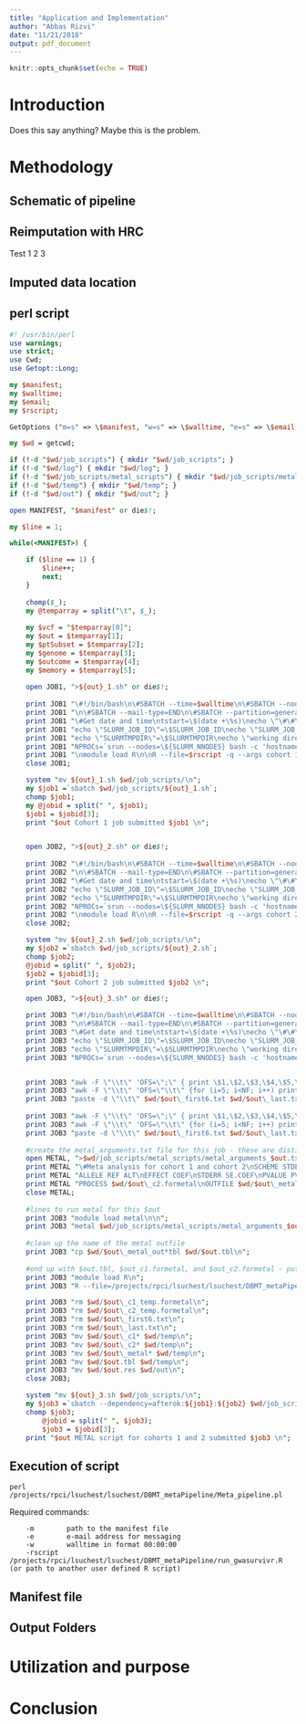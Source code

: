 ```yaml
---
title: "Application and Implementation"
author: "Abbas Rizvi"
date: "11/21/2018"
output: pdf_document  
---
```


```r
knitr::opts_chunk$set(echo = TRUE)
```

# Introduction

Does this say anything? Maybe this is the problem.

# Methodology

## Schematic of pipeline

## Reimputation with HRC

Test 1 2 3

## Imputed data location


## perl script
```perl
#! /usr/bin/perl
use warnings;
use strict;
use Cwd;
use Getopt::Long;

my $manifest;
my $walltime;
my $email;
my $rscript;

GetOptions ("m=s" => \$manifest, "w=s" => \$walltime, "e=s" => \$email, "rscript=s" => \$rscript) or die$!;

my $wd = getcwd;

if (!-d "$wd/job_scripts") { mkdir "$wd/job_scripts"; }
if (!-d "$wd/log") { mkdir "$wd/log"; }
if (!-d "$wd/job_scripts/metal_scripts") { mkdir "$wd/job_scripts/metal_scripts"; }
if (!-d "$wd/temp") { mkdir "$wd/temp"; }
if (!-d "$wd/out") { mkdir "$wd/out"; }

open MANIFEST, "$manifest" or die$!;

my $line = 1;

while(<MANIFEST>) {

	if ($line == 1) {
		$line++;
		next;
	}
	
	chomp($_);
	my @temparray = split("\t", $_);
	
	my $vcf = "$temparray[0]";
	my $out = $temparray[1];
	my $ptSubset = $temparray[2];
	my $genome = $temparray[3];
	my $outcome = $temparray[4];
	my $memory = $temparray[5];
	
	open JOB1, ">${out}_1.sh" or die$!;
	
	print JOB1 "\#!/bin/bash\n\#SBATCH --time=$walltime\n\#SBATCH --nodes=1\n\#SBATCH --mem=$memory\n\#SBATCH --mail-user=$email\n\#SBATCH --ntasks-per-node=4";
	print JOB1 "\n\#SBATCH --mail-type=END\n\#SBATCH --partition=general-compute --qos general-compute\n\#SBATCH--job-name=$out\_c1\n\#SBATCH --output=$wd/log/\%j\_$out.out\n\#SBATCH --error=$wd/log/\%j\_$out.err\n\n";
	print JOB1 "\#Get date and time\ntstart=\$(date +\%s)\necho \"\#\#\#\#\#\# start time:\"`date`\n\n";
	print JOB1 "echo \"SLURM_JOB_ID\"=\$SLURM_JOB_ID\necho \"SLURM_JOB_NODELIST\"=\$SLURM_JOB_NODELIST\necho \"SLURM_NNODES\"=\$SLURM_NNODES\necho \"SLURM_NTASKS\"=\$SLURM_NTASKS\n";
	print JOB1 "echo \"SLURMTMPDIR\"=\$SLURMTMPDIR\necho \"working directory\"=\$SLURM_SUBMIT_DIR\n\necho \"************************\"\n\n";
	print JOB1 "NPROCs=`srun --nodes=\${SLURM_NNODES} bash -c 'hostname' | wc -l`\necho NPROCS=\$NPROCS\n";
	print JOB1 "\nmodule load R\n\nR --file=$rscript -q --args cohort 1 vcf.file $vcf out.file $wd/$out ptSubset $ptSubset genome $genome outcome $outcome ncores \$SLURM_NTASKS\n\n\#\#\#\#\#\#\#\#\#\#\#\#\#\#\#\#\#\#\n";
	close JOB1;

	system "mv ${out}_1.sh $wd/job_scripts/\n";
	my $job1 =`sbatch $wd/job_scripts/${out}_1.sh`;
	chomp $job1;
	my @jobid = split(" ", $job1);
	$job1 = $jobid[3];
	print "$out Cohort 1 job submitted $job1 \n";


	open JOB2, ">${out}_2.sh" or die$!;
	
	print JOB2 "\#!/bin/bash\n\#SBATCH --time=$walltime\n\#SBATCH --nodes=1\n\#SBATCH --mem=$memory\n\#SBATCH --mail-user=$email\n\#SBATCH --ntasks-per-node=4";
	print JOB2 "\n\#SBATCH --mail-type=END\n\#SBATCH --partition=general-compute --qos=general-compute\n\#SBATCH --job-name=$out\_c2\n\#SBATCH --output=$wd/log/\%j\_$out.out\n\#SBATCH --error=$wd/log/\%j\_$out.err\n\n";
	print JOB2 "\#Get date and time\ntstart=\$(date +\%s)\necho \"\#\#\#\#\#\# start time:\"`date`\n\n";
	print JOB2 "echo \"SLURM_JOB_ID\"=\$SLURM_JOB_ID\necho \"SLURM_JOB_NODELIST\"=\$SLURM_JOB_NODELIST\necho \"SLURM_NNODES\"=\$SLURM_NNODES\necho \"SLURM_NTASKS\"=\$SLURM_NTASKS\n";
	print JOB2 "echo \"SLURMTMPDIR\"=\$SLURMTMPDIR\necho \"working directory\"=\$SLURM_SUBMIT_DIR\n\necho \"************************\"\n\n";
	print JOB2 "NPROCs=`srun --nodes=\${SLURM_NNODES} bash -c 'hostname' | wc -l`\necho NPROCS=\$NPROCS\n";
	print JOB2 "\nmodule load R\n\nR --file=$rscript -q --args cohort 2 vcf.file $vcf out.file $wd/$out ptSubset $ptSubset genome $genome outcome $outcome ncores \$SLURM_NTASKS\n\n\#\#\#\#\#\#\#\#\#\#\#\#\#\#\#\#\#\#\n";
	close JOB2;

	system "mv ${out}_2.sh $wd/job_scripts/\n";
	my $job2 =`sbatch $wd/job_scripts/${out}_2.sh`;
	chomp $job2;
	@jobid = split(" ", $job2);
	$job2 = $jobid[3];
	print "$out Cohort 2 job submitted $job2 \n";

	open JOB3, ">${out}_3.sh" or die$!;

	print JOB3 "\#!/bin/bash\n\#SBATCH --time=$walltime\n\#SBATCH --nodes=1\n\#SBATCH --mem=8000\n\#SBATCH --mail-user=$email";
	print JOB3 "\n\#SBATCH --mail-type=END\n\#SBATCH --partition=general-compute --qos=general-compute\n\#SBATCH --job-name=$out\_meta\n\#SBATCH --output=$wd/log/\%j\_$out.out\n\#SBATCH --error=$wd/log/\%j\_$out.err\n\n";
	print JOB3 "\#Get date and time\ntstart=\$(date +\%s)\necho \"\#\#\#\#\#\# start time:\"`date`\n\n";
	print JOB3 "echo \"SLURM_JOB_ID\"=\$SLURM_JOB_ID\necho \"SLURM_JOB_NODELIST\"=\$SLURM_JOB_NODELIST\necho \"SLURM_NNODES\"=\$SLURM_NNODES\n";
	print JOB3 "echo \"SLURMTMPDIR\"=\$SLURMTMPDIR\necho \"working directory\"=\$SLURM_SUBMIT_DIR\n\necho \"************************\"\n\n";
	print JOB3 "NPROCs=`srun --nodes=\${SLURM_NNODES} bash -c 'hostname' | wc -l`\necho NPROCS=\$NPROCS\n";


	print JOB3 "awk -F \"\\t\" 'OFS=\";\" { print \$1,\$2,\$3,\$4,\$5,\$6}' $wd/$out\_c1.coxph > $wd/$out\_first6.txt\n";
	print JOB3 "awk -F \"\\t\" 'OFS=\"\\t\" {for (i=5; i<NF; i++) printf \$i \"\\t\"; print \$NF}' $wd/$out\_c1.coxph > $wd/$out\_last.txt\n";
	print JOB3 "paste -d \"\\t\" $wd/$out\_first6.txt $wd/$out\_last.txt > $wd/$out\_c1.formetal\n";
	
	print JOB3 "awk -F \"\\t\" 'OFS=\";\" { print \$1,\$2,\$3,\$4,\$5,\$6}' $wd/$out\_c2.coxph > $wd/$out\_first6.txt\n";
	print JOB3 "awk -F \"\\t\" 'OFS=\"\\t\" {for (i=5; i<NF; i++) printf \$i \"\\t\"; print \$NF}' $wd/$out\_c2.coxph > $wd/$out\_last.txt\n";
	print JOB3 "paste -d \"\\t\" $wd/$out\_first6.txt $wd/$out\_last.txt > $wd/$out\_c2.formetal\n";
	
	#create the metal_arguments.txt file for this job - these are distinguished by the variable $out, so that needs to be unique for each run.
	open METAL, ">$wd/job_scripts/metal_scripts/metal_arguments_$out.txt" or die$!;
	print METAL "\#Meta analysis for cohort 1 and cohort 2\nSCHEME STDERR\nSEPARATOR TAB\nMARKER RSID;TYPED;CHR;POS;REF;ALT\n";
	print METAL "ALLELE REF ALT\nEFFECT COEF\nSTDERR SE.COEF\nPVALUE PVALUE\nWEIGHT N\nPROCESS $wd/$out\_c1.formetal\n";
	print METAL "PROCESS $wd/$out\_c2.formetal\nOUTFILE $wd/$out\_metal_out. .tbl\nMINWEIGHT 10\nANALYZE HETEROGENEITY\n\nEXIT\n";
	close METAL;
	
	#lines to run metal for this $out
	print JOB3 "module load metal\n\n";
	print JOB3 "metal $wd/job_scripts/metal_scripts/metal_arguments_$out.txt\n";
	
	#clean up the name of the metal outfile
	print JOB3 "cp $wd/$out\_metal_out*tbl $wd/$out.tbl\n";
	
	#end up with $out.tbl, $out_c1.formetal, and $out_c2.formetal - put these together in R
	print JOB3 "module load R\n";
	print JOB3 "R --file=/projects/rpci/lsuchest/lsuchest/DBMT_metaPipeline/spread_metal.R -q --args metal_result $wd/$out.tbl for_metal_cohort1 $wd/$out\_c1.formetal for_metal_cohort2 $wd/$out\_c2.formetal full_output $wd/$out.res\n\n\#\#\#\#\#\#\#\#\#\#\#\#\#\#\#\#\#\#\n";

	print JOB3 "rm $wd/$out\_c1_temp.formetal\n";
	print JOB3 "rm $wd/$out\_c2_temp.formetal\n";
	print JOB3 "rm $wd/$out\_first6.txt\n";
	print JOB3 "rm $wd/$out\_last.txt\n";
	print JOB3 "mv $wd/$out\_c1* $wd/temp\n";
	print JOB3 "mv $wd/$out\_c2* $wd/temp\n";
	print JOB3 "mv $wd/$out\_metal* $wd/temp\n";
	print JOB3 "mv $wd/$out.tbl $wd/temp\n";
	print JOB3 "mv $wd/$out.res $wd/out\n";
	close JOB3;

	system "mv ${out}_3.sh $wd/job_scripts/\n";
	my $job3 =`sbatch --dependency=afterok:${job1}:${job2} $wd/job_scripts/${out}_3.sh`;
	chomp $job3;
        @jobid = split(" ", $job3);
        $job3 = $jobid[3];
	print "$out METAL script for cohorts 1 and 2 submitted $job3 \n";

```

## Execution of script
`perl /projects/rpci/lsuchest/lsuchest/DBMT_metaPipeline/Meta_pipeline.pl`

Required commands:

```{eval=FALSE}
    -m        path to the manifest file
    -e        e-mail address for messaging
    -w        walltime in format 00:00:00
    -rscript  /projects/rpci/lsuchest/lsuchest/DBMT_metaPipeline/run_gwasurvivr.R (or path to another user defined R script)
```

## Manifest file

## Output Folders


# Utilization and purpose

# Conclusion